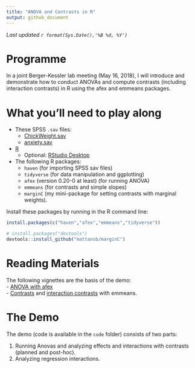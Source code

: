 ```yaml
---
title: "ANOVA and Contrasts in R"
output: github_document
---
```


<!-- README.md is generated from README.Rmd. Please edit that file -->
_Last updated `r format(Sys.Date(),'%B %d, %Y')`_

# Programme

In a joint Berger-Kessler lab meeting (May 16, 2018), I will introduce and demonstrate how to conduct ANOVAs and compute contrasts (including interaction contrasts) in R using the afex and emmeans packages.

# What you'll need to play along

  - These SPSS `.sav` files:
	  - [ChickWeight.sav](data/ChickWeight.sav)
	  - [anxiety.sav](data/anxiety.sav)
  - [R](https://cran.r-project.org/)
    - Optional: [RStudio Desktop](https://www.rstudio.com/)
  - The following R packages:  
    - `haven` (for importing SPSS sav files) 
    - `tidyverse` (for data manipulation and ggplotting)
    - `afex` (version 0.20-0 at least) (for running ANOVA)
    - `emmeans` (for contrasts and simple slopes)  
    - `marginC` (my mini-package for setting contrasts with marginal weights).

Install these packages by running in the R command line:
```r
install.packages(c("haven","afex","emmeans","tidyverse"))

# install.packages("devtools")
devtools::install_github("mattansb/marginC")
```


# Reading Materials

The following vignettes are the basis of the demo:  
  - [ANOVA with afex](https://github.com/singmann/afex/blob/master/vignettes/afex_anova_example.Rmd)  
  - [Contrasts](https://cran.r-project.org/web/packages/emmeans/vignettes/comparisons.html) and [interaction contrasts](https://cran.r-project.org/web/packages/emmeans/vignettes/interactions.html) with emmeans.  

# The Demo

The demo (code is available in the `code` folder) consists of two parts:  
  
  1. Running Anovas and analyzing effects and interactions with contrasts (planned and post-hoc).
  2. Analyzing regression interactions.
